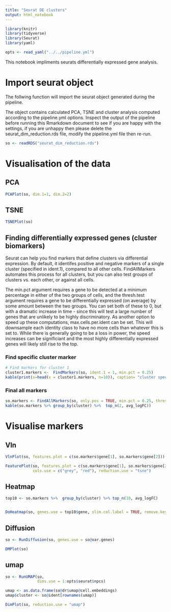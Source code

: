 ```yaml
---
title: "Seurat DE clusters"
output: html_notebook
---
```


```r
library(knitr)
library(tidyverse)
library(Seurat)
library(yaml)

opts <- read_yaml("../../pipeline.yml")
```

This notebook impliments seurats differentially expressed gene analysis. 

# Import seurat object

The follwing function will import the seurat object generated during the pipeline.

The object contains calculated PCA, TSNE and cluster analysis computed according to the pipeline.yml
options. Inspect the output of the pipeline before running this Rmarkdown document to see if you are
happy with the settings, if you are unhappy then please delete the seurat_dim_reduction.rds file, modify the pipeline.yml file then re-run.

```r
so <- readRDS("seurat_dim_reduction.rds")
```

# Visualisation of the data

## PCA
```r
PCAPlot(so, dim.1=1, dim.2=2)
```

## TSNE

```r
TSNEPlot(so)
```

## Finding differentially expressed genes (cluster biomarkers)

Seurat can help you find markers that define clusters via differential expression. By default, it identifes positive and negative markers of a single cluster (specified in ident.1), compared to all other cells. FindAllMarkers automates this process for all clusters, but you can also test groups of clusters vs. each other, or against all cells.

The min.pct argument requires a gene to be detected at a minimum percentage in either of the two groups of cells, and the thresh.test argument requires a gene to be differentially expressed (on average) by some amount between the two groups. You can set both of these to 0, but with a dramatic increase in time - since this will test a large number of genes that are unlikely to be highly discriminatory. As another option to speed up these computations, max.cells.per.ident can be set. This will downsample each identity class to have no more cells than whatever this is set to. While there is generally going to be a loss in power, the speed increases can be significiant and the most highly differentially expressed genes will likely still rise to the top.


### Find specific cluster marker

```r
# Find markers for cluster 1
cluster1.markers <-  FindMarkers(so, ident.1 = 1, min.pct = 0.25)
kable(print(x=head(x = cluster1.markers, n=10)), caption= "cluster specific markers")
```

### Final all markers

```r
so.markers <- FindAllMarkers(so, only.pos = TRUE, min.pct = 0.25, thresh.use = 0.25)
kable(so.markers %>% group_by(cluster) %>%  top_n(2, avg_logFC))
```

# Visualise markers

## Vln

```r
VlnPlot(so, features.plot = c(so.markers$gene[1], so.markers$gene[2]))
```

```r
FeaturePlot(so, features.plot = c(so.markers$gene[1], so.markers$gene[2]),
            cols.use = c("grey", "red"), reduction.use = "tsne")
```

## Heatmap

```r
top10 <- so.markers %>%  group_by(cluster) %>% top_n(10, avg_logFC)


DoHeatmap(so, genes.use = top10$gene, slim.col.label = TRUE, remove.key = TRUE)
```

## Diffusion

```r
so <- RunDiffusion(so, genes.use = so@var.genes)

DMPlot(so)
```

## umap

```r
so <- RunUMAP(so,
              dims.use = 1:opts$seurat$npcs)

umap <- as.data.frame(so@dr$umap@cell.embeddings)
umap$cluster <- so@ident[rownames(umap)]

DimPlot(so, reduction.use = "umap")
```